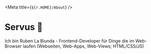 
<Meta title={`${r.HOME}/About`} />

# Servus 👋

Ich bin Ruben La Biunda - Frontend-Developer für Dinge die im Web-Browser laufen (Webseiten, Web-Apps, Web-Views; HTML/CSS/JS)